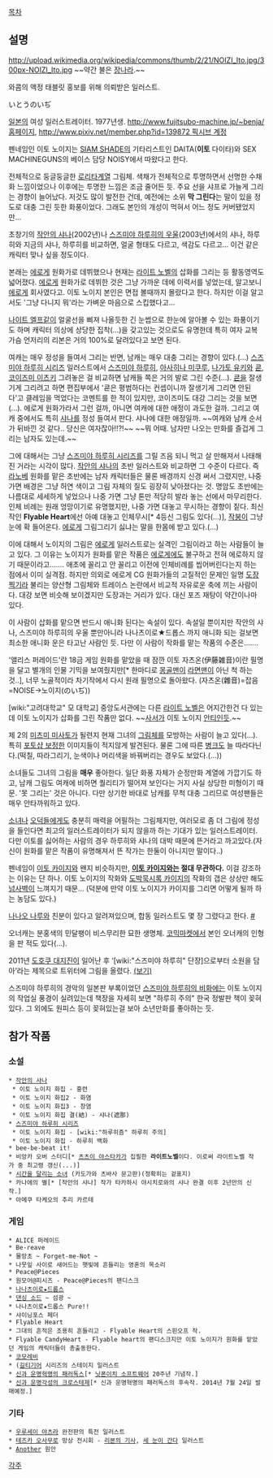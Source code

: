 [[목차]]
== 설명 ==
http://upload.wikimedia.org/wikipedia/commons/thumb/2/21/NOIZI_Ito.jpg/300px-NOIZI_Ito.jpg
~~약간 불은 [[장나라]].~~

{{{#!html
<object width="560" height="315"><param name="movie" value="//www.youtube.com/v/BfQ_9_PgqF0?hl=ko_KR&amp;version=3"></param><param name="allowFullScreen" value="true"></param><param name="allowscriptaccess" value="always"></param><embed src="//www.youtube.com/v/BfQ_9_PgqF0?hl=ko_KR&amp;version=3" type="application/x-shockwave-flash" width="560" height="315" allowscriptaccess="always" allowfullscreen="true"></embed></object>
}}}
와콤의 액정 태블릿 홍보를 위해 의뢰받은 일러스트.

いとうのいぢ

[[일본]]의 여성 일러스트레이터. 1977년생. [[http://www.fujitsubo-machine.jp/~benja/ 홈페이지]], [[http://www.pixiv.net/member.php?id=139872 픽시브 계정]]

펜네임인 이토 노이지는 [[SIAM SHADE]]의 기타리스트인 DAITA('''이토''' 다이타)와 SEX MACHINEGUNS의 베이스 담당 NOISY에서 따왔다고 한다.

전체적으로 둥글둥글한 [[로리타]]계열 그림체. 색채가 전체적으로 투명하면서 선명한 수채화 느낌이었으나 이후에는 투명한 느낌은 조금 줄어든 듯. 주요 선을 샤프로 가늘게 그리는 경향이 늘어났다. 저것도 많이 발전한 건데, 예전에는 소위 '''막 그린다'''는 말이 있을 정도로 대충 그린 듯한 화풍이었다. 그래도 본인의 개성이 먹혀서 어느 정도 커버됐었지만... 

초창기의 [[작안의 샤나]](2002년)나 [[스즈미야 하루히의 우울]](2003년)에서의 샤나, 하루히와 지금의 샤나, 하루히를 비교하면, 얼굴 형태도 다르고, 색감도 다르고... 이건 같은 캐릭터 맞나 싶을 정도이다.

본래는 [[에로게]] 원화가로 데뷔했으나 현재는 [[라이트 노벨]]의 삽화를 그리는 등 활동영역도 넓어졌다. [[에로게]] 원화가로 데뷔한 것은 그냥 가까운 데에 이력서를 넣었는데, 알고보니 [[에로게]] 회사였다고. 이토 노이지 본인은 면접 볼때까지 몰랐다고 한다. 하지만 이걸 알고서도 '그냥 다니지 뭐'라는 가벼운 마음으로 스킵했다고...

[[나이트 엘프]]같이 얼굴선을 삐져 나올듯한 긴 눈썹으로 한눈에 알아볼 수 있는 화풍이기도 하며 캐릭터 의상에 상당한 집착(…)을 갖고있는 것으로도 유명한데 특히 여자 교복 가슴 언저리의 리본은 거의 100%로 달려있다고 보면 된다.

여캐는 매우 정성을 들여서 그리는 반면, 남캐는 매우 대충 그리는 경향이 있다.(…) [[스즈미야 하루히 시리즈]] 일러스트에서 [[스즈미야 하루히]], [[아사히나 미쿠루]], [[나가토 유키]]와 [[쿈]], [[코이즈미 이츠키]] 그려놓은 걸 비교하면 남캐들 쪽은 거의 발로 그린 수준(…). [[쿈]]을 잘생기게 그리려고 하면 편집부에서 '쿈은 평범하다는 컨셉이니까 잘생기게 그리면 안된다'고 클레임을 먹었다는 코멘트를 한 적이 있지만, 코이즈미도 대강 그리는 것을 보면(...). 에로게 원화가라서 그런 걸까, 아니면 여캐에 대한 애정이 과도한 걸까. 그리고 여캐 중에서도 특히 [[샤나]]를 정성 들여서 판다. 샤나에 대한 애정일까. ~~여캐와 남캐 순서가 뒤바낀 것 같다.. 당신은 여자잖아!!?!~~ ~~뭐 어때. 남자만 나오는 만화를 즐겁게 그리는 남자도 있는데.~~ 

그에 대해서는 그냥 [[스즈미야 하루히 시리즈]]를 그릴 즈음 되니 먹고 살 만해져서 나태해진 거라는 시각이 많다. [[작안의 샤나]]의 초반 일러스트와 비교하면 그 수준이 다르다. 즉 [[라노베]] 원화를 맡은 초반에는 남자 캐릭터들은 물론 배경까지 신경 써서 그렸지만, 나중 가면 배경은 그냥 허연 색이고 그림 자체의 질도 굉장히 낮아졌다는 것. 명암도 초반에는 나름대로 세세하게 넣었으나 나중 가면 그냥 톤만 적당히 발라 놓는 선에서 마무리한다. 인체 비례는 원래 엉망이기로 유명했지만, 나중 가면 대놓고 무시하는 경향이 짙다. 최신작인 '''Flyable Heart'''에선 아예 대놓고 인체무시[* 4등신 그림도 있다(…)], [[작붕]]이 그냥 눈에 확 들어온다. [[에로게]] 그림그리기 싫냐는 말을 한몸에 받고 있다.(…) 

이에 대해서 노이지의 그림은 [[에로게]] 일러스트로는 실격인 그림이라고 하는 사람들이 늘고 있다. 그 이유는 노이지가 원화를 맡은 작품은 [[에로게]]에도 불구하고 전혀 에로하지 않기 때문이라고……. 애초에 꼴리고 안 꼴리고 이전에 인체비례를 씹어버린다는지 하는 점에서 이미 실격점. 하지만 의외로 에로게 CG 원화가들의 고질적인 문제인 일명 [[도장 찍기]]라 불리는 양산형 그림체와 트레이스 논란에서 비교적 자유로운 축에 끼는 사람이다. 대강 보면 비슷해 보이겠지만 도장과는 거리가 있다. 대신 포즈 재탕이 약간이나마 있다.

이 사람이 삽화를 맡으면 반드시 애니화 된다는 속설이 있다. 속설일 뿐이지만 작안의 샤나, 스즈미야 하루히의 우울 뿐만아니라 나나츠이로★드롭스 까지 애니화 되는 걸보면 최소한 애니화 운은 타고난 사람인 듯. 다만 이 사람이 작화를 맡는 작품의 수준은…….

'앨리스 퍼레이드'란 18금 게임 원화를 맡았을 때 잠깐 이토 자츠온(伊藤雑音)이란 필명을 달고 별개의 인물 기믹을 보여줬지만[* 한마디로 [[몽골맨]]이 [[라면맨]]이 아닌 척 하는 것..], 너무 노골적이라 차기작에서 다시 원래 필명으로 돌아왔다. (자츠온(雜音)=잡음=NOISE→노이지(のいぢ))

[wiki:"고려대학교" 모 대학교] 중앙도서관에는 다른 [[라이트 노벨]]은 어지간한건 다 있는데 이토 노이지가 삽화를 그린 작품만 없다. ~~[[사서]]가 이토 노이지 [[안티]]인듯.~~

제 2의 [[미츠미 미사토]]가 될련지 현재 그녀의 [[그림체]]를 모방하는 사람이 늘고 있다(…). 특히  [[포토샵 보정]]한 이미지들이 적지않게 발견된다. 물론 그에 따른 [[병크]]도 늘 따라다닌다.(떡칠, 따라그리기, 눈색이나 머리색을 바꿔버리는 경우도 보았다.(…))

소녀들도 그녀의 그림을 '''매우''' 좋아한다. 일단 화풍 자체가 순정만화 계열에 가깝기도 하고, 남캐 그림도 여캐에 비하면 퀄리티가 떨어져 보인다는 거지 사실 상당한 미형이기 때문. '못 그리는' 것은 아니다. 다만 상기한 바대로 남캐를 무척 대충 그리므로 여성팬들은 매우 안타까워하고 있다.

[[소녀]]나 [[오덕]]들에게도 충분히 매력을 어필하는 그림체지만, 여러모로 좀 더 그림에 정성을 들인다면 최고의 일러스트레이터가 되지 않을까 하는 기대가 있는 일러스트레이터. 다만 이토를 싫어하는 사람의 경우 하루히와 샤나의 대박 때문에 뜬거라고 까고있다.(자신이 원화를 맡은 작품이 유명해져서 뜬 작가는 한둘이 아니지만 말이다..)

펜네임이 [[이토 카이지]]와 왠지 비슷하지만, '''[[이토 카이지]]와는 절대 무관하다.''' 이걸 강조하는 이유는 단 하나. 이토 노이지의 작화와 [[도박묵시록 카이지]]의 작화의 갭은 상상만 해도 [[넘사벽]]이 느껴지기 때문...
(덕분에 만약 이토 노이지가 카이지를 그리면 어떻게 될까 하는 농담도 있다.)

[[나나오 나루]]와 친분이 있다고 알려져있으며, 합동 일러스트도 몇 장 그렸다고 한다. [http://moe.imouto.org/post/show/42139/bikini-cleavage-fixed-nanao_naru-noizi_ito-swimsui #]

오너캐는 분홍색의 민달팽이 비스무리한 묘한 생명체. [[코믹마켓]]에서 본인 오너캐의 인형을 판 적도 있다(…).

2011년 [[도호쿠 대지진]]이 일어난 후 ‘[wiki:"스즈미야 하루히" 단장]으로부터 소원을 담아’라는 제목으로 트위터에 그림을 올렸다. [http://p.twipple.jp/wnLeF (보기)]

스즈미야 하루히의 경악의 일본판 부록이었던 [[스즈미야 하루히의 비화]]에는 이토 노이지의 작업실 풍경이 실려있는데 책장을 자세히 보면 "하루히 주의" 한국 정발판 책이 꽂혀있다. 그 외에도 원피스 등이 꽂혀있는걸 보아 소년만화를 좋아하는 듯.

== 참가 작품 ==
=== 소설 ===
 * [[작안의 샤나]]
  * 이토 노이지 화집 - 홍련
  * 이토 노이지 화집2 - 화염
  * 이토 노이지 화집3 - 창염
  * 이토 노이지 화집 결(結) - 샤나(遮那)
 * [[스즈미야 하루히 시리즈]]
  * 이토 노이지 화집 - [wiki:"하루히즘" 하루히 주의]
  * 이토 노이지 화집 - 하루히 백화
 * bee-be-beat it!
 * 비앙카 오버 스터디[* [[츠츠이 야스타카]]가 집필한 '''라이트노벨'''이다. 이로써 라이트노벨 작가 중 최고령 갱신(...)]
 * [[시간을 달리는 소녀]] (카도가와 츠바사 문고판)(정확히는 겉표지)
 * 카나에의 별[* [작안의 샤나] 작가 타카하시 야시치로와의 샤나 완결 이후 2년만의 신작.]
 * 아메쿠 타케오의 추리 카르테

=== 게임 ===
 * ALICE 퍼레이드 
 * Be-reave
 * 물망초 ~ Forget-me-Not ~
 * 나뭇잎 사이로 새어드는 햇빛에 흔들리는 영혼의 목소리
 * Peace@Pieces
 * 원모어@피시즈 - Peace@Pieces의 팬디스크
 * [[나나츠이로★드롭스]]
 * [[댄싱 소드]] ~ 섬광 ~
 * 나나츠이로★드롭스 Pure!!
 * 샤이닝포스 페더
 * Flyable Heart
 * 그대의 흔적은 조용히 흔들리고 - Flyable Heart의 스핀오프 작.
 * Flyable CandyHeart - Flyable heart의 팬디스크지만 이토 노이지가 원화를 맡았던 게임의 캐릭터들이 총출동한다.
 * [[코모레비]]
 * ([[길티기어]] 시리즈의 스테이지 일러스트
 * [[신과 운명혁명의 패러독스]][* [[닛폰이치 소프트웨어]] 20주년 기념작.]
 * [[신과 운명각성의 크로스테제]][* 신과 운명혁명의 패러독스의 후속작. 2014년 7월 24일 발매예정.]

=== 기타 ===
 * [[우루세이 야츠라]] 완전판의 특전 일러스트
 * [[테즈카 오사무]]로 망상 전시회 - [[리본의 기사]], [[세 눈이 간다]] 일러스트
 * [[Another]] 원안
 
[[각주]]
